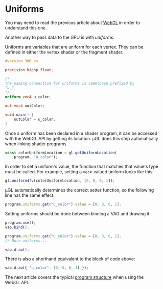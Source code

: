 # Uniforms

You may need to read the previous article about [WebGL](/a/webgl/what-is) in order to understand this one.

Another way to pass data to the GPU is with *uniforms*.

Uniforms are variables that are uniform for each vertex. They can be defined in either the vertex shader or the
fragment shader.

```glsl
#version 300 es

precision highp float;

/*
The naming convention for uniforms is camelCase prefixed by
"u_".
*/
uniform vec4 u_color;

out vec4 outColor;

void main() {
	outColor = u_color;
}
```

Once a uniform has been declared in a shader program, it can be accessed with the WebGL API by getting its location.
μGL does this step automatically when linking shader programs.

```js
const colorUniformLocation = gl.getUniformLocation(
	program, "u_color");
```

In order to set a uniform's value, the function that matches that value's type must be called. For example, setting a
`vec4`-valued uniform looks like this:

```js
gl.uniform4fv(colorUniformLocation, [0, 0, 0, 1]);
```

μGL automatically determines the correct setter function, so the following line has the same effect:

```js
program.uniforms.get("u_color").value = [0, 0, 0, 1];
```

Setting uniforms should be done between binding a VAO and drawing it:

```js
program.use();
vao.bind();

program.uniforms.get("u_color").value = [0, 0, 0, 1];
// More uniforms...

vao.draw();
```

There is also a shorthand equivalent to the block of code above:

```js
vao.draw({ "u_color": [0, 0, 0, 1] });
```

The next article covers the typical [program structure](/a/webgl/program-structure) when using the WebGL API.
